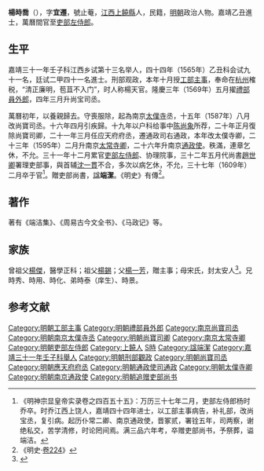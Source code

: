 {{明清人物信息框
| 姓名 = 楊時喬
| 原名 = 楊時寧
| 圖片名稱= 
| 圖片大小 =
| 圖片說明 = 
| 最高職務 = 吏部左侍郎
| 國家 = 大明 
| 爵位 =
| 籍貫 = [[江西|江西]][[廣信府|廣信府]][[上饒縣|上饒縣]]
| 族裔 = 
| 字號 = 字宜遷
| 諡號 = 端洁
| 出生日期 = 嘉靖十年（1531年）辛卯十一月初八日
| 出生地點 =
| 逝世日期 = 萬曆三十七年（1609年）
| 逝世地點 =
| 墓葬 =
| 配偶 = 配郑氏，封安人
| 親屬 =（子）可中、可任、可位；（孫）德润、德焜
| 出身 =
* 嘉靖三十一年壬子科江西鄉試第十三名舉人
* 嘉靖四十四年乙丑科進士出身
| 經歷 =
| 著作 = 
*《端洁集》
}}
'''楊時喬'''（{{bd|1531年||1609年|catIdx=Y}}），字'''宜遷'''，號止菴，[[江西|江西]][[上饒縣|上饒縣]]人，民籍，[[明朝|明朝]]政治人物。嘉靖乙丑進士，萬曆間官至[[吏部左侍郎|吏部左侍郎]]。

== 生平 ==
嘉靖三十一年壬子科江西乡试第十三名举人，四十四年（1565年）乙丑科会试九十一名，廷试二甲四十一名進士。刑部观政，本年十月授[[工部|工部]][[主事|主事]]，奉命在[[杭州|杭州]]榷税，“清正廉明，苞苴不入门”，时人称楊天官。隆慶三年（1569年）五月擢[[禮部員外郎|禮部員外郎]]，四年三月升尚宝司丞。

萬曆初年，以養親歸去。守喪服除，起為南京[[太僕寺|太僕寺]]丞，十五年（1587年）八月改尚寶司丞。十六年四月引疾歸。十九年以户科给事中[[陈尚象|陈尚象]]所荐，二十年正月復除尚寶司卿，二十一年三月任应天府府丞，遷通政司右通政，本年改太僕寺卿，二十三年（1595年）二月升南京[[太常寺卿|太常寺卿]]，二十六年升南京[[通政使|通政使]]。秩滿，連章乞休，不允。三十一年十二月累官[[吏部左侍郎|吏部左侍郎]]、协理院事，三十二年五月代尚書[[趙世卿|趙世卿]]署理吏部事，與首辅[[沈一貫|沈一貫]]不合，多次以病乞休，不允，三十七年（1609年）二月卒于官<ref>《明神宗显皇帝实录卷之四百五十五》：万历三十七年二月，吏部左侍郎杨时乔卒。时乔江西上饶人，嘉靖四十四年进士，以工部主事病告，补礼部，改尚宝丞，复引病。起历仆常二卿、南京通政使，晋冢贰，署铨五年，司两察，谢绝私交，苦学清修，时论罔间焉。满三品六年考，卒赠吏部尚书，予祭葬，谥端洁。</ref>。贈吏部尚書，[[諡|諡]]'''端潔'''。《明史》有傳<ref>《明史·[[s:明史/卷224|卷224]]》</ref>。

==著作==
著有《端洁集》、《周易古今文全书》、《马政记》等。

== 家族 ==
曾祖父[[楊傑|楊傑]]，醫學正科；祖父[[楊錫|楊錫]]；父[[楊一芳|楊一芳]]，贈主事；母宋氏，封太安人<ref>{{Cite book|title=天一阁藏明代科举录选刊 登科录 点校本|author=龚延明主编|publisher=宁波出版社|year=2016|isbn=978-7-5526-2320-8|location=宁波|pages=|quote=《天一閣藏明代科舉錄選刊.登科錄》之《嘉靖四十四年乙丑科登科錄》}}</ref>。兄時秀、時用、時化、弟時泰（庠生）、時景。

==参考文献==
{{reflist}}

{{嘉靖四十四年乙丑科殿試金榜}}

{{DEFAULTSORT:Yang楊}}
[[Category:明朝工部主事|Category:明朝工部主事]]
[[Category:明朝禮部員外郎|Category:明朝禮部員外郎]]
[[Category:南京尚寶司丞|Category:南京尚寶司丞]]
[[Category:明朝南京太僕寺丞|Category:明朝南京太僕寺丞]]
[[Category:明朝尚寶司卿|Category:明朝尚寶司卿]]
[[Category:南京太常寺卿|Category:南京太常寺卿]]
[[Category:明朝吏部左侍郎|Category:明朝吏部左侍郎]]
[[Category:上饒人|Category:上饒人]]
[[Category:楊姓|S時]]
[[Category:諡端潔|Category:諡端潔]]
[[Category:嘉靖三十一年壬子科舉人|Category:嘉靖三十一年壬子科舉人]]
[[Category:明朝刑部觀政|Category:明朝刑部觀政]]
[[Category:明朝尚寶司丞|Category:明朝尚寶司丞]]
[[Category:明朝應天府府丞|Category:明朝應天府府丞]]
[[Category:明朝通政使司通政|Category:明朝通政使司通政]]
[[Category:明朝太僕寺卿|Category:明朝太僕寺卿]]
[[Category:明朝南京通政使|Category:明朝南京通政使]]
[[Category:明朝追赠吏部尚书|Category:明朝追赠吏部尚书]]